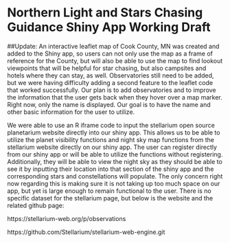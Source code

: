 #  Northern Light and Stars Chasing Guidance Shiny App Working Draft

##Update: 
An interactive leaflet map of Cook County, MN was created and added to the Shiny app, so users can not only use the map as a frame of reference for the County, but will also be able to use the map to find lookout viewpoints that will be helpful for star chasing, but also campsites and hotels where they can stay, as well. Observatories still need to be added, but we were having difficulty adding a second feature to the leaflet code that worked successfully. Our plan is to add observatories and to improve the information that the user gets back when they hover over a map marker. Right now, only the name is displayed. Our goal is to have the name and other basic information for the user to utilize. 

We were able to use an R iframe code to input the stellarium open source planetarium website directly into our shiny app. This allows us to be able to utilize the planet visibility functions and night sky map functions from the stellarium website directly on our shiny app. The user can register directly from our shiny app or will be able to utilize the functions without registering. Additionally, they will be able to view the night sky as they should be able to see it by inputting their location into that section of the shiny app and the corresponding stars and constellations will populate. The only concern right now regarding this is making sure it is not taking up too much space on our app, but yet is large enough to remain functional to the user. There is no specific dataset for the stellarium page, but below is the website and the related github page: 

https://stellarium-web.org/p/observations

https://github.com/Stellarium/stellarium-web-engine.git

